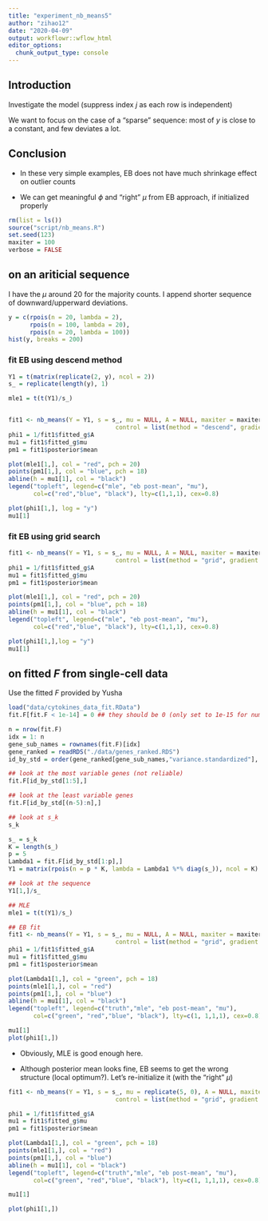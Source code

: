 ```yaml
---
title: "experiment_nb_means5"
author: "zihao12"
date: "2020-04-09"
output: workflowr::wflow_html
editor_options:
  chunk_output_type: console
---
```


## Introduction
Investigate the model (suppress index $j$ as each row is independent)

\begin{align}
& y_k \sim Po(s_k \lambda_k)\\
& \lambda_k = \mu Ga(1/\phi_k, 1/\phi_k)
\end{align}

We want to focus on the case of a "sparse" sequence: most of $y$ is close to a constant, and few deviates a lot. 

## Conclusion
* In these very simple examples, EB does not have much shrinkage effect on outlier counts \

* We can get meaningful $\phi$ and "right" $\mu$ from EB approach, if initialized properly


```r
rm(list = ls())
source("script/nb_means.R")
set.seed(123)
maxiter = 100
verbose = FALSE 
```


## on an ariticial sequence

I have the $\mu$ around $20$ for the majority counts. I append shorter sequence of downward/upperward deviations. 
```r
y = c(rpois(n = 20, lambda = 2),
      rpois(n = 100, lambda = 20), 
      rpois(n = 20, lambda = 100))
hist(y, breaks = 200)
```


### fit EB using descend method
```r
Y1 = t(matrix(replicate(2, y), ncol = 2))
s_ = replicate(length(y), 1)

mle1 = t(t(Y1)/s_)


fit1 <- nb_means(Y = Y1, s = s_, mu = NULL, A = NULL, maxiter = maxiter, verbose = verbose,
                              control = list(method = "descend", gradient = TRUE, hessian = FALSE), seed = 1234)
phi1 = 1/fit1$fitted_g$A
mu1 = fit1$fitted_g$mu
pm1 = fit1$posterior$mean

plot(mle1[1,], col = "red", pch = 20)
points(pm1[1,], col = "blue", pch = 18)
abline(h = mu1[1], col = "black")
legend("topleft", legend=c("mle", "eb post-mean", "mu"),
       col=c("red","blue", "black"), lty=c(1,1,1), cex=0.8)

plot(phi1[1,], log = "y")
mu1[1]
```


### fit EB using grid search
```r
fit1 <- nb_means(Y = Y1, s = s_, mu = NULL, A = NULL, maxiter = maxiter, verbose = verbose,
                              control = list(method = "grid", gradient = TRUE, hessian = FALSE), seed = 1234)
phi1 = 1/fit1$fitted_g$A
mu1 = fit1$fitted_g$mu
pm1 = fit1$posterior$mean

plot(mle1[1,], col = "red", pch = 20)
points(pm1[1,], col = "blue", pch = 18)
abline(h = mu1[1], col = "black")
legend("topleft", legend=c("mle", "eb post-mean", "mu"),
       col=c("red","blue", "black"), lty=c(1,1,1), cex=0.8)

plot(phi1[1,],log = "y")
mu1[1]
```


## on fitted $F$ from single-cell data
Use the fitted $F$ provided by Yusha
```r
load("data/cytokines_data_fit.RData")
fit.F[fit.F < 1e-14] = 0 ## they should be 0 (only set to 1e-15 for numerical issue)

n = nrow(fit.F)
idx = 1: n
gene_sub_names = rownames(fit.F)[idx]
gene_ranked = readRDS("./data/genes_ranked.RDS")
id_by_std = order(gene_ranked[gene_sub_names,"variance.standardized"], decreasing = TRUE)

## look at the most variable genes (not reliable)
fit.F[id_by_std[1:5],]

## look at the least variable genes
fit.F[id_by_std[(n-5):n],]

## look at s_k
s_k
```


```r
s_ = s_k
K = length(s_)
p = 5
Lambda1 = fit.F[id_by_std[1:p],]
Y1 = matrix(rpois(n = p * K, lambda = Lambda1 %*% diag(s_)), ncol = K)

## look at the sequence
Y1[1,]/s_

## MLE 
mle1 = t(t(Y1)/s_)

## EB fit
fit1 <- nb_means(Y = Y1, s = s_, mu = NULL, A = NULL, maxiter = maxiter, verbose = verbose,
                              control = list(method = "grid", gradient = TRUE, hessian = FALSE), seed = 1234)
phi1 = 1/fit1$fitted_g$A
mu1 = fit1$fitted_g$mu
pm1 = fit1$posterior$mean

plot(Lambda1[1,], col = "green", pch = 18)
points(mle1[1,], col = "red")
points(pm1[1,], col = "blue")
abline(h = mu1[1], col = "black")
legend("topleft", legend=c("truth","mle", "eb post-mean", "mu"),
       col=c("green", "red","blue", "black"), lty=c(1, 1,1,1), cex=0.8)

mu1[1]
plot(phi1[1,])
```
* Obviously, MLE is good enough here. 

* Although posterior mean looks fine, EB seems to get the wrong structure (local optimum?). Let's re-initialize it (with the "right" $\mu$)


```r
fit1 <- nb_means(Y = Y1, s = s_, mu = replicate(5, 0), A = NULL, maxiter = maxiter, verbose = verbose,
                              control = list(method = "grid", gradient = TRUE, hessian = FALSE), seed = 1234)

phi1 = 1/fit1$fitted_g$A
mu1 = fit1$fitted_g$mu
pm1 = fit1$posterior$mean

plot(Lambda1[1,], col = "green", pch = 18)
points(mle1[1,], col = "red")
points(pm1[1,], col = "blue")
abline(h = mu1[1], col = "black")
legend("topleft", legend=c("truth","mle", "eb post-mean", "mu"),
       col=c("green", "red","blue", "black"), lty=c(1, 1,1,1), cex=0.8)

mu1[1]

plot(phi1[1,])
```


